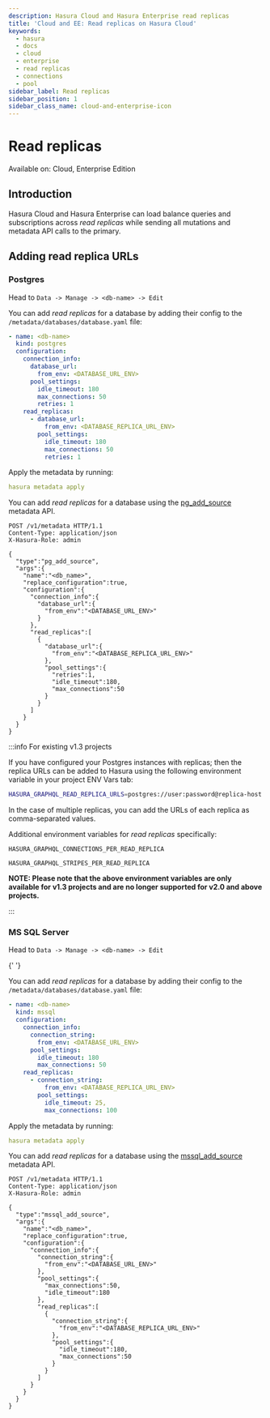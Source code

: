```yaml
---
description: Hasura Cloud and Hasura Enterprise read replicas
title: 'Cloud and EE: Read replicas on Hasura Cloud'
keywords:
  - hasura
  - docs
  - cloud
  - enterprise
  - read replicas
  - connections
  - pool
sidebar_label: Read replicas
sidebar_position: 1
sidebar_class_name: cloud-and-enterprise-icon
---
```



# Read replicas

<div className='badge badge--primary heading-badge'>Available on: Cloud, Enterprise Edition</div>

## Introduction

Hasura Cloud and Hasura Enterprise can load balance queries and subscriptions across _read replicas_ while sending all
mutations and metadata API calls to the primary.

## Adding read replica URLs

### Postgres

<Tabs className="api-tabs">
<TabItem value="console" label="Console">

Head to `Data -> Manage -> <db-name> -> Edit`

<Thumbnail
  src='/img/databases/read-replicas/connect-db-with-replica.png'
  alt='Connect database with read replica'
  width='1000px'
/>

</TabItem>
<TabItem value="cli" label="CLI">

You can add _read replicas_ for a database by adding their config to the `/metadata/databases/database.yaml` file:

```yaml {11-17}
- name: <db-name>
  kind: postgres
  configuration:
    connection_info:
      database_url:
        from_env: <DATABASE_URL_ENV>
      pool_settings:
        idle_timeout: 180
        max_connections: 50
        retries: 1
    read_replicas:
      - database_url:
          from_env: <DATABASE_REPLICA_URL_ENV>
        pool_settings:
          idle_timeout: 180
          max_connections: 50
          retries: 1
```

Apply the metadata by running:

```yaml
hasura metadata apply
```

</TabItem>
<TabItem value="api" label="API">

You can add _read replicas_ for a database using the
[pg_add_source](/api-reference/metadata-api/source.mdx#metadata-pg-add-source) metadata API.

```http {16-27}
POST /v1/metadata HTTP/1.1
Content-Type: application/json
X-Hasura-Role: admin

{
  "type":"pg_add_source",
  "args":{
    "name":"<db_name>",
    "replace_configuration":true,
    "configuration":{
      "connection_info":{
        "database_url":{
          "from_env":"<DATABASE_URL_ENV>"
        }
      },
      "read_replicas":[
        {
          "database_url":{
            "from_env":"<DATABASE_REPLICA_URL_ENV>"
          },
          "pool_settings":{
            "retries":1,
            "idle_timeout":180,
            "max_connections":50
          }
        }
      ]
    }
  }
}
```

</TabItem>
</Tabs>

:::info For existing v1.3 projects

If you have configured your Postgres instances with replicas; then the replica URLs can be added to Hasura using the
following environment variable in your project ENV Vars tab:

```bash
HASURA_GRAPHQL_READ_REPLICA_URLS=postgres://user:password@replica-host:5432/db
```

In the case of multiple replicas, you can add the URLs of each replica as comma-separated values.

Additional environment variables for _read replicas_ specifically:

`HASURA_GRAPHQL_CONNECTIONS_PER_READ_REPLICA`

`HASURA_GRAPHQL_STRIPES_PER_READ_REPLICA`

**NOTE: Please note that the above environment variables are only available for v1.3 projects and are no longer
supported for v2.0 and above projects.**

:::

### MS SQL Server

<Tabs className="api-tabs">
  <TabItem value="console" label="Console">

Head to `Data -> Manage -> <db-name> -> Edit`

<Thumbnail
  src='/img/databases/read-replicas/connect-db-with-replica-mssql.png'
  alt='Connect database with read replica'
  width='1000px'
/>{' '}

</TabItem>

<TabItem value="cli" label="CLI">

You can add _read replicas_ for a database by adding their config to the `/metadata/databases/database.yaml` file:

```yaml {10-15}
- name: <db-name>
  kind: mssql
  configuration:
    connection_info:
      connection_string:
        from_env: <DATABASE_URL_ENV>
      pool_settings:
        idle_timeout: 180
        max_connections: 50
    read_replicas:
      - connection_string:
          from_env: <DATABASE_REPLICA_URL_ENV>
        pool_settings:
          idle_timeout: 25,
          max_connections: 100
```

Apply the metadata by running:

```yaml
hasura metadata apply
```

</TabItem>
<TabItem value="api" label="API">

You can add _read replicas_ for a database using the
[mssql_add_source](/api-reference/metadata-api/source.mdx#mssql-add-source) metadata API.

```http {19-29}
POST /v1/metadata HTTP/1.1
Content-Type: application/json
X-Hasura-Role: admin

{
  "type":"mssql_add_source",
  "args":{
    "name":"<db_name>",
    "replace_configuration":true,
    "configuration":{
      "connection_info":{
        "connection_string":{
          "from_env":"<DATABASE_URL_ENV>"
        },
        "pool_settings":{
          "max_connections":50,
          "idle_timeout":180
        },
        "read_replicas":[
          {
            "connection_string":{
              "from_env":"<DATABASE_REPLICA_URL_ENV>"
            },
            "pool_settings":{
              "idle_timeout":180,
              "max_connections":50
            }
          }
        ]
      }
    }
  }
}

```

</TabItem>
</Tabs>
